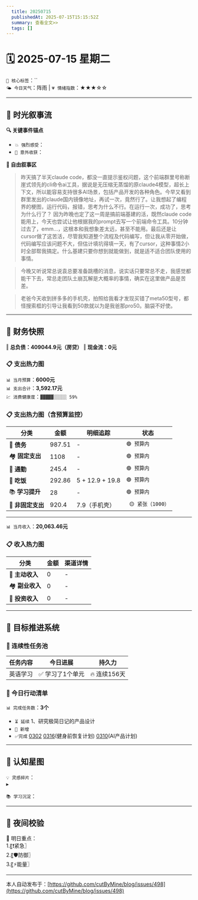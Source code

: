 ```yaml
---
  title: 20250715
  publishedAt: 2025-07-15T15:15:52Z
  summary: 查看全文>>
  tags: []
---
```


# 🗓️ 2025-07-15 星期二  
`🔑 核心标签`：``  
`🌤️ 今日天气`：阵雨 | `💗 情绪指数`：★★★☆☆   

---


## 🌊 **时光叙事流**
**🔍 关键事件锚点**  
- `💥 强烈感受`：                    
- `🎉 意外收获`：         

**📖 自由叙事区**  
> 昨天搞了半天claude code，都没一直提示鉴权问题，这个前端群里号称断崖式领先的cli命令ai工具，据说是无压缩无蒸馏的原claude4模型，超长上下文，所以能容易支持很多AI场景，包括产品开发的各种角色。今早又看到群里发出的claude国内镜像地址，再试一次，竟然行了。让我想起了编程界的梗图，运行代码，报错，思考为什么不行。在运行一次，成功了，思考为什么行了？
> 因为昨晚也定了这一周是搞前端基建的活，既然claude code能用上，今天也尝试让他根据我的prompt去写一个前端命令工具。10分钟过去了，emm...，这根本和我想象差太远，甚至不能用。最后还是让cursor做了这苦活，尽管我知道整个流程及代码编写，但让我从零开始做，代码编写应该问题不大，但估计填坑得填一天，有了cursor，这种事情2小时全部帮我搞定。什么基建只要你想到就能做到，就是适不适合团队使用的事情。

> 今晚又听说常总说袁总要准备跳槽的消息，说实话只要常总不走，我感觉都能干下去，常总走团队土崩瓦解是大概率的事情，确实在这里做产品是苦差。

> 老爸今天收到拼多多的手机壳，拍照给我看才发现买错了meta50型号，都怪搜索框的引导让我看到50款就以为是我爸那pro50。脑袋不好使。
---

## 💸 **财务快照**
‖ **总负债：409044.9元（房贷）**
‖ **现金流：0元**

### 📋 支出热力图

`📊 当月预算`：**6000元**  
`📊 支出合计`：**3,592.17元**  
`💹 消费健康度`：`▓▓▓▓▓░░░░░ 59%`  
### 📋 支出热力图（含预算监控）
| 分类         | 金额    | 明细追踪                  | 状态           |
|--------------|---------|---------------------------|----------------|
| 🏦 **债务**    | 987.51   | -    | `🟢 预算内`   |
| 🏘️ **固定支出** | 1108     |  -  | `🟢 预算内`     |
| 🚌 **通勤**     | 245.4   | -  | `🟢 预算内`     |
| 🍜 **吃饭**     | 292.86  | 5 + 12.9 + 19.8  | `🟢 预算内`   |
| 📚 **学习提升** | 28      | -     | `🟢 预算内`     |
| 🎲 **非固定支出** | 920.4    |  7.9（手机壳）  | ` 🟡 紧张（1000）`  |
---

`📊 当月收入`：**20,063.46元**  

### 📋 收入热力图
| 分类         | 金额    | 渠道详情             |
|--------------|---------|-------------------------|
| 🏦 **主动收入**  | 0                | -        |
| 🏘️ **副业收入**  | 0                | -        |
| 🚌 **投资收入**  | 0                | -        |



---

## 🎯 **目标推进系统**

### 🔄 连续性任务池
| 任务内容                | 今日进展          | 持久力     |
|-------------------------|-------------------|------------|
| 英语学习         | ✅ 学习了1个单元 | 🔥 连续156天  |



### 📌 今日行动清单

`📊 完成任务数`：**3个**  
- `⏳ 延续` 1、研究极简日记的产品设计             
- `🚩 新增`   
- `✅完成` [0302](note://WEB9685e40ae7a6464db1196641a1ffd0ee)   [0316](note://WEBc1fcc89ec3e741538b703e8017b38c9f)(健身前恢复计划)  [0310](note://WEBfc89f9187c014fbe9fab88e2d09b4bde)(AI产品计划)


---

## 🌌 **认知星图**
`💡 灵感碎片`：  
▸ 


`📚 学习沉淀`：  
>    

---

## 🌃 夜间校验

🚀 明日重点：  
1.〖❗紧急〗  
2.〖🛡️防御〗  
3.〖⚡能量〗

---
本人自动发布于：[https://github.com/cutByMine/blog/issues/498](https://github.com/cutByMine/blog/issues/498)
